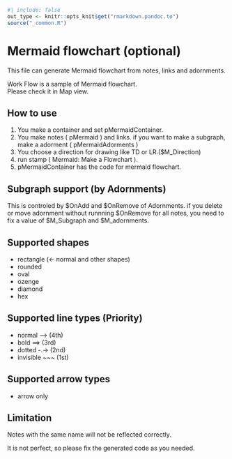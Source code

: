 ```r
#| include: false
out_type <- knitr::opts_knit$get("rmarkdown.pandoc.to")
source("_common.R")
```
# Mermaid flowchart (optional) {#sec-mermaid-flowchart }

This file can generate Mermaid flowchart from notes, links and adornments.

Work Flow is a sample of Mermaid flowchart.  
Please check it in Map view.



## How to use

1. You make a container and set pMermaidContainer.
2. You make notes ( pMermaid ) and links. if you want to make a subgraph, make a adorment ( pMermaidAdorments )
3. You choose a direction for drawing like TD or LR.($M_Direction)
4. run stamp ( Mermaid: Make a Flowchart ).
5. pMermaidContainer has the code for mermaid flowchart.



## Subgraph support (by Adornments)
This is controled by $OnAdd and $OnRemove of Adornments.
if you delete or move adornment without runnning $OnRemove for all notes, you need to fix a value of $M_Subgraph and $M_adornments.




## Supported shapes
* rectangle (<- normal and other shapes)
* rounded
* oval
* ozenge
* diamond
* hex



## Supported line types (Priority)
* normal 	 -->			(4th)
* bold     	 ==>			(3rd)
* dotted  	 -.->		    (2nd)
* invisible	 ~~~		   	(1st)



## Supported arrow types
* arrow only 



## Limitation
Notes with the same name will not be reflected correctly.

It is not perfect, so please fix the generated code as you needed.



